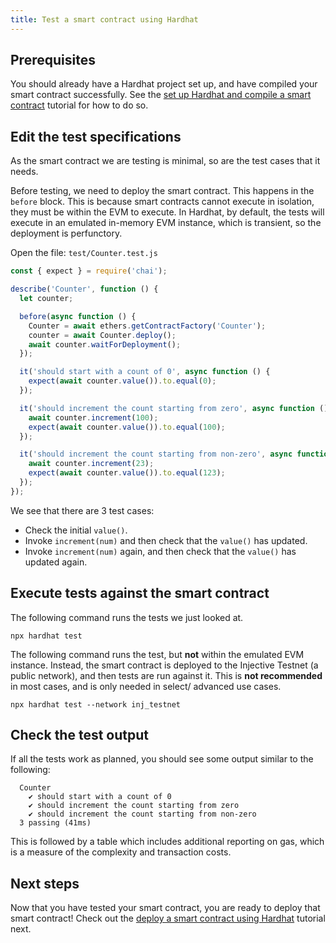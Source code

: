 ```yaml
---
title: Test a smart contract using Hardhat
---
```


## Prerequisites

You should already have a Hardhat project set up, and have compiled your smart contract successfully.
See the [set up Hardhat and compile a smart contract](./compile-hardhat.md) tutorial for how to do so.

## Edit the test specifications

As the smart contract we are testing is minimal, so are the test cases that it needs.

Before testing, we need to deploy the smart contract.
This happens in the `before` block.
This is because smart contracts cannot execute in isolation, they must be within the EVM to execute.
In Hardhat, by default, the tests will execute in an emulated in-memory EVM instance, which is transient, so the deployment is perfunctory.

Open the file: `test/Counter.test.js`

```js
const { expect } = require('chai');

describe('Counter', function () {
  let counter;

  before(async function () {
    Counter = await ethers.getContractFactory('Counter');
    counter = await Counter.deploy();
    await counter.waitForDeployment();
  });

  it('should start with a count of 0', async function () {
    expect(await counter.value()).to.equal(0);
  });

  it('should increment the count starting from zero', async function () {
    await counter.increment(100);
    expect(await counter.value()).to.equal(100);
  });

  it('should increment the count starting from non-zero', async function () {
    await counter.increment(23);
    expect(await counter.value()).to.equal(123);
  });
});

```

We see that there are 3 test cases:

- Check the initial `value()`.
- Invoke `increment(num)` and then check that the `value()` has updated.
- Invoke `increment(num)` again, and then check that the `value()` has updated again.

## Execute tests against the smart contract

The following command runs the tests we just looked at.

```shell
npx hardhat test
```

The following command runs the test, but **not** within the emulated EVM instance.
Instead, the smart contract is deployed to the Injective Testnet (a public network), and then tests are run against it.
This is **not recommended** in most cases, and is only needed in select/ advanced use cases.

```shell
npx hardhat test --network inj_testnet
```

## Check the test output

If all the tests work as planned, you should see some output similar to the following:

```text
  Counter
    ✔ should start with a count of 0
    ✔ should increment the count starting from zero
    ✔ should increment the count starting from non-zero
  3 passing (41ms)
```

This is followed by a table which includes additional reporting on gas, which is a measure of the complexity and transaction costs.

## Next steps

Now that you have tested your smart contract, you are ready to deploy that smart contract!
Check out the [deploy a smart contract using Hardhat](./deploy-hardhat.md) tutorial next.
